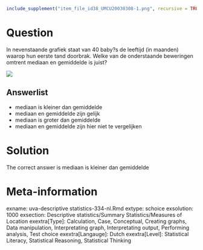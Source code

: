 ```r
include_supplement("item_file_id38_UMCU20030308-1.png", recursive = TRUE)
```
Question
========

In nevenstaande grafiek staat van 40 baby?s de leeftijd (in maanden) waarop hun eerste tand doorbrak. Welke van de onderstaande beweringen omtrent mediaan en gemiddelde is juist?

![](item_file_id38_UMCU20030308-1.png)

Answerlist
----------
* mediaan is kleiner dan gemiddelde
* mediaan en gemiddelde zijn gelijk
* mediaan is groter dan gemiddelde
* mediaan en gemiddelde zijn hier niet te vergelijken

Solution
========

The correct answer is  mediaan is kleiner dan gemiddelde

Meta-information
================
exname: uva-descriptive statistics-334-nl.Rmd
extype: schoice
exsolution: 1000
exsection: Descriptive statistics/Summary Statistics/Measures of Location
exextra[Type]: Calculation, Case, Conceptual, Creating graphs, Data manipulation, Interpretating graph, Interpretating output, Performing analysis, Test choice
exextra[Langauge]: Dutch
exextra[Level]: Statistical Literacy, Statistical Reasoning, Statistical Thinking
